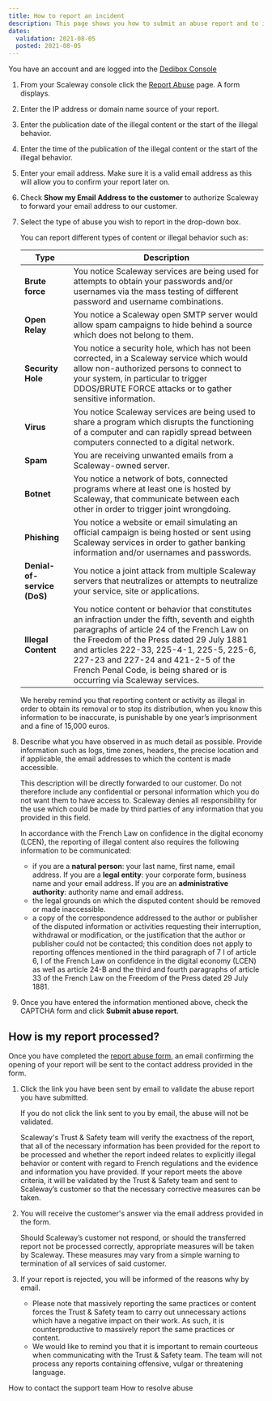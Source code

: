 ```yaml
---
title: How to report an incident
description: This page shows you how to submit an abuse report and to indicate how the report will be processed.
dates:
  validation: 2021-08-05
  posted: 2021-08-05
---
```


<Message type="requirement">

  You have an account and are logged into the [Dedibox Console](https://console.online.net) 

</Message>

1. From your Scaleway console click the [Report Abuse](https://console.scaleway.com/support/abuses/create) page. A form displays.
2. Enter the IP address or domain name source of your report.
3. Enter the publication date of the illegal content or the start of the illegal behavior.  
4. Enter the time of the publication of the illegal content or the start of the illegal behavior. 
5. Enter your email address. Make sure it is a valid email address as this will allow you to confirm your report later on. 
6. Check **Show my Email Address to the customer** to authorize Scaleway to forward your email address to our customer. 
7. Select the type of abuse you wish to report in the drop-down box.

     <Message type="note">

     You can report different types of content or illegal behavior such as: 

     | **Type**                    | **Description**                                                                                                                                                                                                                                                                                                                                        |
     |-----------------------------|--------------------------------------------------------------------------------------------------------------------------------------------------------------------------------------------------------------------------------------------------------------------------------------------------------------------------------------------------------|
     | **Brute force**             | You notice Scaleway services are being used for attempts to obtain your passwords and/or usernames via the mass testing of different password and username combinations.                                                                                                                                                                               |
     | **Open Relay**              | You notice a Scaleway open SMTP server would allow spam campaigns to hide behind a source which does not belong to them.                                                                                                                                                                                                                               |
     | **Security Hole**           | You notice a security hole, which has not been corrected, in a Scaleway service which would allow non-authorized persons to connect to your system, in particular to trigger DDOS/BRUTE FORCE attacks or to gather sensitive information.                                                                                                              |
     | **Virus**                   | You notice Scaleway services are being used to share a program which disrupts the functioning of a computer and can rapidly spread between computers connected to a digital network.                                                                                                                                                                   |
     | **Spam**                    | You are receiving unwanted emails from a Scaleway-owned server.                                                                                                                                                                                                                                                                                        |
     | **Botnet**                  | You notice a network of bots, connected programs where at least one is hosted by Scaleway, that communicate between each other in order to trigger joint wrongdoing.                                                                                                                                                                                   |
     | **Phishing**                | You notice a website or email simulating an official campaign is being hosted or sent using Scaleway services in order to gather banking information and/or usernames and passwords.                                                                                                                                                                   |
     | **Denial-of-service (DoS)** | You notice a joint attack from multiple Scaleway servers that neutralizes or attempts to neutralize your service, site or applications.                                                                                                                                                                                                                |
     | **Illegal Content**         | You notice content or behavior that constitutes an infraction under the fifth, seventh and eighth paragraphs of article 24 of the French Law on the Freedom of the Press dated 29 July 1881 and articles 222-33, 225-4-1, 225-5, 225-6, 227-23 and 227-24 and 421-2-5 of the French Penal Code, is being shared or is occurring via Scaleway services. |

     </Message>

     <Message type="important">

     We hereby remind you that reporting content or activity as illegal in order to obtain its removal or to stop its distribution, when you know this information to be inaccurate, is punishable by one year’s imprisonment and a fine of 15,000 euros.

     </Message>

8. Describe what you have observed in as much detail as possible. Provide information such as logs, time zones, headers, the precise location and if applicable, the email addresses to which the content is made accessible. 

    <Message type="important">

    This description will be directly forwarded to our customer. Do not therefore include any confidential or personal information which you do not want them to have access to. Scaleway denies all responsibility for the use which could be made by third parties of any information that you provided in this field.

    </Message>
    
    <Message type="note">

    In accordance with the French Law on confidence in the digital economy (LCEN), the reporting of illegal content also requires the following information to be communicated:

    * if you are a **natural person**: your last name, first name, email address. If you are a **legal entity**: your corporate form, business name and your email address. If you are an **administrative authority**: authority name and email address. 
    * the legal grounds on which the disputed content should be removed or made inaccessible.
    * a copy of the correspondence addressed to the author or publisher of the disputed information or activities requesting their interruption, withdrawal or modification, or the justification that the author or publisher could not be contacted; this condition does not apply to reporting offences mentioned in the third paragraph of 7 I of article 6, I of the French Law on confidence in the digital economy (LCEN) as well as article 24-B and the third and fourth paragraphs of article 33 of the French Law on the Freedom of the Press dated 29 July 1881.

    </Message>

9. Once you have entered the information mentioned above, check the CAPTCHA form and click **Submit abuse report**.


## How is my report processed? 

Once you have completed the [report abuse form](https://abuse.scaleway.com), an email confirming the opening of your report will be sent to the contact address provided in the form.

1. Click the link you have been sent by email to validate the abuse report you have submitted. 

    <Message type="important">

    If you do not click the link sent to you by email, the abuse will not be validated. 

    </Message>

  
    Scaleway's Trust & Safety team will verify the exactness of the report, that all of the necessary information has been provided for the report to be processed and whether the report indeed relates to explicitly illegal behavior or content with regard to French regulations and the evidence and information you have provided. If your report meets the above criteria, it will be validated by the Trust & Safety team and sent to Scaleway’s customer so that the necessary corrective measures can be taken.

2. You will receive the customer's answer via the email address provided in the form.
  
    <Message type="note">

    Should Scaleway’s customer not respond, or should the transferred report not be processed correctly, appropriate measures will be taken by Scaleway. These measures may vary from a simple warning to termination of all services of said customer.

    </Message>

3. If your report is rejected, you will be informed of the reasons why by email. 

    <Message type="note">

    - Please note that massively reporting the same practices or content forces the Trust & Safety team to carry out unnecessary actions which have a negative impact on their work. As such, it is counterproductive to massively report the same practices or content. 
    - We would like to remind you that it is important to remain courteous when communicating with the Trust & Safety team. The team will not process any reports containing offensive, vulgar or threatening language.

    </Message>

<Navigation title="See Also">
  <PreviousButton to="/dedibox-console/my-account/how-to/contact-support">How to contact the support team</PreviousButton>
  <NextButton to="/dedibox-console/my-account/how-to/resolve-abuse">How to resolve abuse</NextButton>
</Navigation>